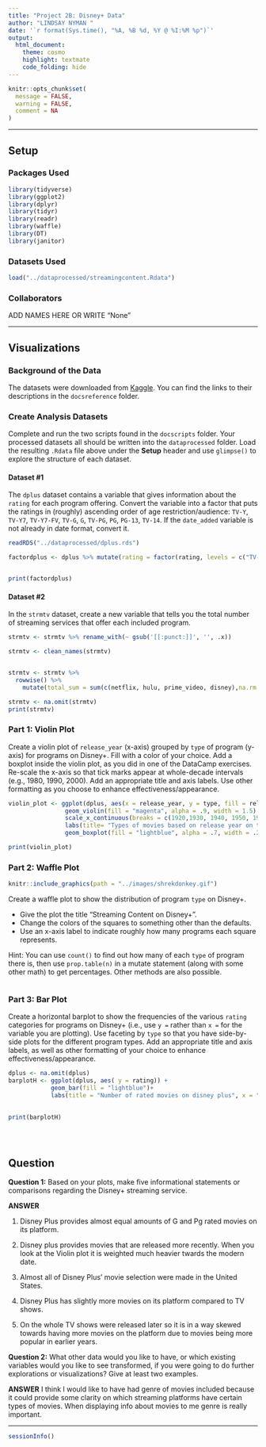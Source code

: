 ```yaml
---
title: "Project 2B: Disney+ Data"
author: "LINDSAY NYMAN "
date: '`r format(Sys.time(), "%A, %B %d, %Y @ %I:%M %p")`'
output: 
  html_document: 
    theme: cosmo
    highlight: textmate
    code_folding: hide
---
```


```r
knitr::opts_chunk$set(
  message = FALSE,
  warning = FALSE, 
  comment = NA
)
```
***

## Setup

### Packages Used

```r
library(tidyverse)
library(ggplot2)
library(dplyr)
library(tidyr)
library(readr)
library(waffle)
library(DT)
library(janitor)
```

### Datasets Used

```r
load("../dataprocessed/streamingcontent.Rdata")

```

### Collaborators

ADD NAMES HERE OR WRITE "None"

<hr>

## Visualizations

### Background of the Data

The datasets were downloaded from [Kaggle](https://www.kaggle.com/). You can find the links to their descriptions in the `docsreference` folder.

### Create Analysis Datasets

Complete and run the two scripts found in the `docscripts` folder. Your processed datasets all should be written into the `dataprocessed` folder. Load the resulting `.Rdata` file above under the **Setup** header and use `glimpse()` to explore the structure of each dataset.

#### Dataset #1

The `dplus` dataset contains a variable that gives information about the `rating` for each program offering. Convert the variable into a factor that puts the ratings in (roughly) ascending order of age restriction/audience: `TV-Y`, `TV-Y7`, `TV-Y7-FV`, `TV-G`, `G`, `TV-PG`, `PG`, `PG-13`, `TV-14`. If the `date_added` variable is not already in date format, convert it.  

```r
readRDS("../dataprocessed/dplus.rds")

factordplus <- dplus %>% mutate(rating = factor(rating, levels = c("TV-Y", "TV-Y7", "TV-Y7-FV", "TV-G", "G", "TV-PG", "PG", "PG-13", "TV-14"))) 


print(factordplus)
```

#### Dataset #2

In the `strmtv` dataset, create a new variable that tells you the total number of streaming services that offer each included program.

```r
strmtv <- strmtv %>% rename_with(~ gsub('[[:punct:]]', '', .x)) 

strmtv <- clean_names(strmtv)


strmtv <- strmtv %>% 
  rowwise() %>%
    mutate(total_sum = sum(c(netflix, hulu, prime_video, disney),na.rm = TRUE))

strmtv <- na.omit(strmtv)
print(strmtv)
```

### Part 1: Violin Plot

Create a violin plot of `release_year` (x-axis) grouped by `type` of program (y-axis) for programs on Disney+. Fill with a color of your choice. Add a boxplot inside the violin plot, as you did in one of the DataCamp exercises. Re-scale the x-axis so that tick marks appear at whole-decade intervals (e.g., 1980, 1990, 2000). Add an appropriate title and axis labels. Use other formatting as you choose to enhance effectiveness/appearance.

```r

violin_plot <- ggplot(dplus, aes(x = release_year, y = type, fill = release_year)) +
                geom_violin(fill = "magenta", alpha = .9, width = 1.5) +
                scale_x_continuous(breaks = c(1920,1930, 1940, 1950, 1960, 1970, 1980, 1990, 2000, 2010, 2020, 2030)) + 
                labs(title= "Types of movies based on release year on the Disney Plus platform", x = "Release Year", y = "Type of Movie") +
                geom_boxplot(fill = "lightblue", alpha = .7, width = .2)

print(violin_plot)
```

### Part 2: Waffle Plot

```r
knitr::include_graphics(path = "../images/shrekdonkey.gif")
```

Create a waffle plot to show the distribution of program `type` on Disney+. 

* Give the plot the title "Streaming Content on Disney+". 
* Change the colors of the squares to something other than the defaults.
* Use an x-axis label to indicate roughly how many programs each square represents.

Hint: You can use `count()` to find out how many of each `type` of program there is, then use `prop.table(n)` in a mutate statement (along with some other math) to get percentages. Other methods are also possible.

```r

```

### Part 3: Bar Plot

Create a horizontal barplot to show the frequencies of the various `rating` categories for programs on Disney+ (i.e., use `y =` rather than `x =` for the variable you are plotting). Use faceting by `type` so that you have side-by-side plots for the different program types. Add an appropriate title and axis labels, as well as other formatting of your choice to enhance effectiveness/appearance.

```r

dplus <- na.omit(dplus)
barplotH <- ggplot(dplus, aes( y = rating)) +
            geom_bar(fill = "lightblue")+
            labs(title = "Number of rated movies on disney plus", x = "how many movies", y = "Movie rating") 
  

print(barplotH)


  
```


## Question

**Question 1:** Based on your plots, make five informational statements or comparisons regarding the Disney+ streaming service.

**ANSWER**

1) Disney Plus provides almost equal amounts of G and Pg rated movies on its platform. 

2) Disney plus provides movies that are released more recently. When you look at the Violin plot it is weighted much heavier twards the modern date. 

3) Almost all of Disney Plus' movie selection were made in the United States.

4) Disney Plus has slightly more movies on its platform compared to TV shows. 

5) On the whole TV shows were released later so it is in a way skewed towards having more movies on the platform due to movies being more popular in earlier years. 

**Question 2:** What other data would you like to have, or which existing variables would you like to see transformed, if you were going to do further explorations or visualizations? Give at least two examples.

**ANSWER**
I think I would like to have had genre of movies included because it could provide some clarity on which streaming platforms have certain types of movies. When displaying info about movies to me genre is really important. 

***
```r
sessionInfo()
```

